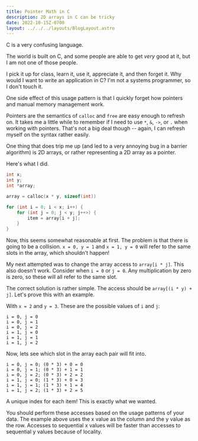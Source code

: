 ```yaml
---
title: Pointer Math in C
description: 2D arrays in C can be tricky
date: 2022-10-15Z-0700
layout: ../../../layouts/BlogLayout.astro
---
```


C is a very confusing language.

The world is built on C, and some people are able to get _very_ good at it, but I am not one of those people.

I pick it up for class, learn it, use it, appreciate it, and then forget it. Why would I want to write an application in C? I'm not a systems programmer, so I don't touch it.

One side effect of this usage pattern is that I quickly forget how pointers and manual memory management work.

Pointers are the semantics of `calloc` and `free` are easy enough to refresh on. It takes me a little while to remember if I need to use `*`, `&`, `->`, or `.` when working with pointers. That's not a big deal though -- again, I can refresh myself on the syntax rather easily.

One thing that does trip me up (and led to a very annoying bug in a barrier algorithm) is 2D arrays, or rather representing a 2D array as a pointer.

Here's what I did.

```c
int x;
int y;
int *array;

array = calloc(x * y, sizeof(int))

for (int i = 0; i < x; i++) {
    for (int j = 0; j < y; j++>) {
        item = array[i + j];
    }
}
```

Now, this seems somewhat reasonable at first. The problem is that there is going to be a collision. `x = 0, y = 1` and `x = 1, y = 0` will refer to the same slots in the array, which shouldn't happen!

My next attempted was to change the array access to `array[i * j]`. This also doesn't work. Consider when `i = 0` or `j = 0`. Any multiplication by zero is zero, so these will all refer to the same slot.

The correct solution is rather simple. The access should be `array[(i * y) + j]`. Let's prove this with an example.

With `x = 2` and `y = 3`. These are the possible values of `i` and `j`:

```
i = 0, j = 0
i = 0, j = 1
i = 0, j = 2
i = 1, j = 0
i = 1, j = 1
i = 1, j = 2
```

Now, lets see which slot in the array each pair will fit into.

```
i = 0, j = 0; (0 * 3) + 0 = 0
i = 0, j = 1; (0 * 3) + 1 = 1
i = 0, j = 2; (0 * 3) + 2 = 2
i = 1, j = 0; (1 * 3) + 0 = 3
i = 1, j = 1; (1 * 3) + 1 = 4
i = 1, j = 2; (1 * 3) + 2 = 5
```

A unique index for each item! This is exactly what we wanted.

You should perform these accesses based on the usage patterns of your data. The example above uses the x value as the column and the y value as the row. Accesses to sequential x values will be faster than accesses to sequential y values because of locality.
